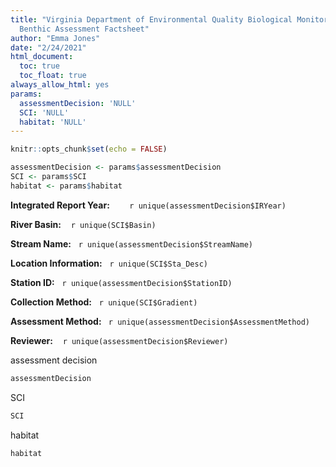 ```yaml
---
title: "Virginia Department of Environmental Quality Biological Monitoring Program
  Benthic Assessment Factsheet"
author: "Emma Jones"
date: "2/24/2021"
html_document:
  toc: true
  toc_float: true
always_allow_html: yes
params:
  assessmentDecision: 'NULL'
  SCI: 'NULL'
  habitat: 'NULL'
---
```


```r
knitr::opts_chunk$set(echo = FALSE)

assessmentDecision <- params$assessmentDecision
SCI <- params$SCI
habitat <- params$habitat
```


**Integrated Report Year:** &nbsp;&nbsp;&nbsp;&nbsp;&nbsp;&nbsp; `r unique(assessmentDecision$IRYear)`

**River Basin:** &nbsp;&nbsp; `r unique(SCI$Basin)`

**Stream Name:** &nbsp;&nbsp;`r unique(assessmentDecision$StreamName)`

**Location Information:** &nbsp;&nbsp;`r unique(SCI$Sta_Desc)`

**Station ID:** &nbsp;&nbsp;`r unique(assessmentDecision$StationID)`

**Collection Method:** &nbsp;&nbsp;`r unique(SCI$Gradient)`

**Assessment Method: ** &nbsp;&nbsp;`r unique(assessmentDecision$AssessmentMethod)`

**Reviewer:** &nbsp;&nbsp; `r unique(assessmentDecision$Reviewer)`




assessment decision

```r
assessmentDecision 
```

SCI

```r
SCI
```

habitat

```r
habitat
```

